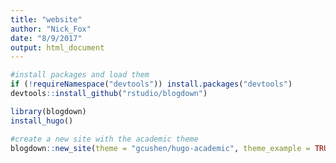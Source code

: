 ```yaml
---
title: "website"
author: "Nick_Fox"
date: "8/9/2017"
output: html_document
---
```


```r
#install packages and load them
if (!requireNamespace("devtools")) install.packages("devtools")
devtools::install_github("rstudio/blogdown")

library(blogdown)
install_hugo()

```

```r

#create a new site with the academic theme
blogdown::new_site(theme = "gcushen/hugo-academic", theme_example = TRUE)


```